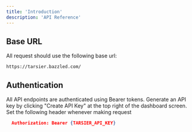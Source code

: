 ```yaml
---
title: 'Introduction'
description: 'API Reference'
---
```


## Base URL
All request should use the following base url:
```text
https://tarsier.bazzled.com/
```

## Authentication

All API endpoints are authenticated using Bearer tokens. Generate an API key by clicking "Create API Key" at the top right of the dashboard screen. Set the following header whenever making request

```json
  Authorization: Bearer {TARSIER_API_KEY}
```
